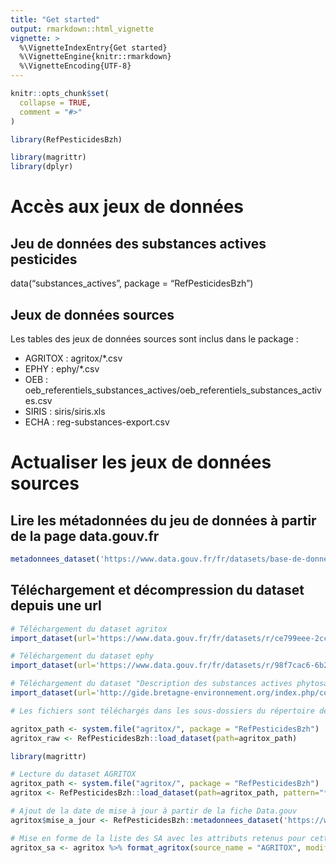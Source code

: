 ```yaml
---
title: "Get started"
output: rmarkdown::html_vignette
vignette: >
  %\VignetteIndexEntry{Get started}
  %\VignetteEngine{knitr::rmarkdown}
  %\VignetteEncoding{UTF-8}
---
```


```r
knitr::opts_chunk$set(
  collapse = TRUE,
  comment = "#>"
)
```

```r
library(RefPesticidesBzh)
```

<!-- This vignette is generated by fusen: do not edit by hand -->

```r
library(magrittr)
library(dplyr)
```

<!--

# Description du package

Ce package permet d'actualiser et d'exploiter un référentiel des substances actives pesticides à partir des informations obtenues à partir de plusieurs référentiels nationaux, notamment AGRITOX, EPHY. Il inclut les corrections et compléments apportés par le groupe de travail régional animé par l'Observatoire de l'Environnement en Bretagne.
--> 


# Accès aux jeux de données

## Jeu de données des substances actives pesticides

data("substances_actives", package = "RefPesticidesBzh")


## Jeux de données sources

Les tables des jeux de données sources sont inclus dans le package :

- AGRITOX : agritox/*.csv
- EPHY : ephy/*.csv
- OEB : oeb_referentiels_substances_actives/oeb_referentiels_substances_actives.csv
- SIRIS : siris/siris.xls
- ECHA : reg-substances-export.csv


# Actualiser les jeux de données sources

## Lire les métadonnées du jeu de données à partir de la page data.gouv.fr

```r
metadonnees_dataset('https://www.data.gouv.fr/fr/datasets/base-de-donnees-agritox/')
```

## Téléchargement et décompression du dataset depuis une url

```r
# Téléchargement du dataset agritox
import_dataset(url='https://www.data.gouv.fr/fr/datasets/r/ce799eee-2cc4-4406-b4b4-318ea35cd5e8', name="agritox", format="zip")

# Téléchargement du dataset ephy
import_dataset(url='https://www.data.gouv.fr/fr/datasets/r/98f7cac6-6b29-4859-8739-51b825196959', name="ephy", format="zip")

# Téléchargement du dataset "Description des substances actives phytosanitaires" de l'OEB
import_dataset(url='http://gide.bretagne-environnement.org/index.php/content/download/25084/384395/file/oeb_referentiels_substances_actives.csv', name="oeb_referentiels_substances_actives", format="csv")

# Les fichiers sont téléchargés dans les sous-dossiers du répertoire de travail
```

```r

agritox_path <- system.file("agritox/", package = "RefPesticidesBzh")
agritox_raw <- RefPesticidesBzh::load_dataset(path=agritox_path)

```

```r
library(magrittr)

# Lecture du dataset AGRITOX
agritox_path <- system.file("agritox/", package = "RefPesticidesBzh")
agritox <- RefPesticidesBzh::load_dataset(path=agritox_path, pattern="*.csv", encoding = "Latin-1")

# Ajout de la date de mise à jour à partir de la fiche Data.gouv
agritox$mise_a_jour <- RefPesticidesBzh::metadonnees_dataset('https://www.data.gouv.fr/fr/datasets/base-de-donnees-agritox/')$`Modifiée.le` %>% as.Date("%d %b %Y")

# Mise en forme de la liste des SA avec les attributs retenus pour cette source
agritox_sa <- agritox %>% format_agritox(source_name = "AGRITOX", modified_date = agritox$mise_a_jour)

```

